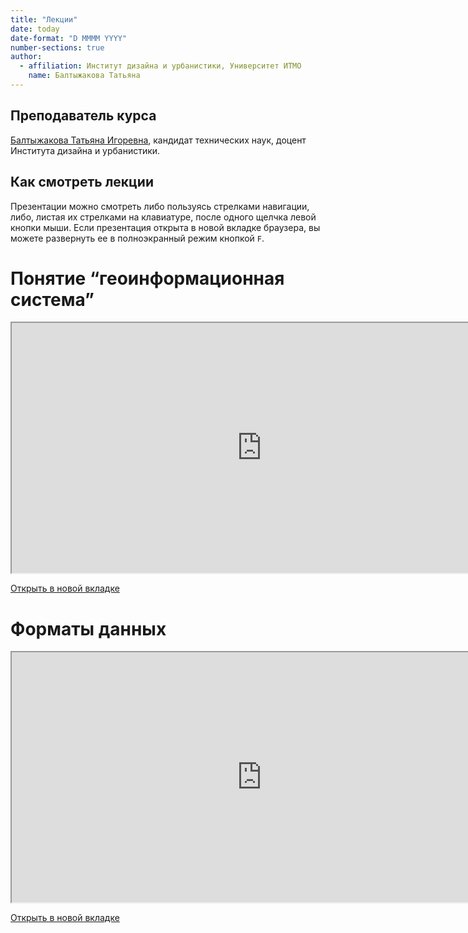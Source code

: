 ```yaml
---
title: "Лекции"
date: today
date-format: "D MMMM YYYY"
number-sections: true
author:
  - affiliation: Институт дизайна и урбанистики, Университет ИТМО 
    name: Балтыжакова Татьяна
---
```


## Преподаватель курса {.unnumbered}

[Балтыжакова Татьяна Игоревна](https://edu.itmo.ru/ru/lecturers_and_professors/329024), кандидат технических наук, доцент Института дизайна и урбанистики.

::: callout-tip
## Как смотреть лекции

Презентации можно смотреть либо пользуясь стрелками навигации, либо, листая их стрелками на клавиатуре, после одного щелчка левой кнопки мыши. Если презентация открыта в новой вкладке браузера, вы можете развернуть ее в полноэкранный режим кнопкой `F`.
:::

# Понятие "геоинформационная система"

```{=html}
<iframe src="https://baltti.github.io/gis-masters-course/01-gis-intro.html" width="800" height="400"></iframe>
```

[Открыть в новой вкладке](https://baltti.github.io/gis-masters-course/01-gis-intro.html){target="_blank"}

# Форматы данных

```{=html}
<iframe src="https://baltti.github.io/gis-masters-course/02-data-models.html" width="800" height="400"></iframe>
```

[Открыть в новой вкладке](https://baltti.github.io/gis-masters-course/02-data-models.html){target="_blank"}
